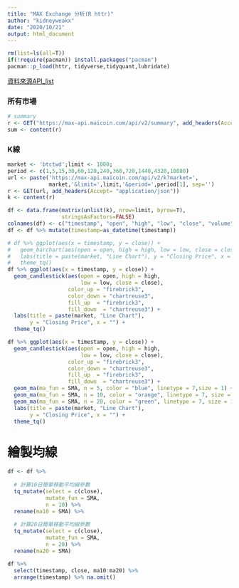 ```yaml
---
title: "MAX Exchange 分析(R httr)"
author: "kidneyweakx"
date: "2020/10/21"
output: html_document
---
```

```r
rm(list=ls(all=T))
if(!require(pacman)) install.packages("pacman")
pacman::p_load(httr, tidyverse,tidyquant,lubridate)
```
[資料來源API_list](https://max.maicoin.com/documents/api_list)

### 所有市場
```r
# summary
r <- GET("https://max-api.maicoin.com/api/v2/summary", add_headers(Accept= "application/json"))
sum <- content(r)
```

### K線
```r
market <- 'btctwd';limit <- 1000;
period <- c(1,5,15,30,60,120,240,360,720,1440,4320,10080)
url <- paste('https://max-api.maicoin.com/api/v2/k?market=',
             market,'&limit=',limit,'&period=',period[1], sep='')
r <- GET(url, add_headers(Accept= "application/json"))
k <- content(r)
```

```r
df <- data.frame(matrix(unlist(k), nrow=limit, byrow=T),
                 stringsAsFactors=FALSE)
colnames(df) <- c("timestamp", "open", "high", "low", "close", "volume")
df <- df %>% mutate(timestamp=as_datetime(timestamp)) 

```

```r
# df %>% ggplot(aes(x = timestamp, y = close)) +
#   geom_barchart(aes(open = open, high = high, low = low, close = close)) +
#   labs(title = paste(market, "Line Chart"), y = "Closing Price", x = "") +
#   theme_tq()
df %>% ggplot(aes(x = timestamp, y = close)) +
  geom_candlestick(aes(open = open, high = high,
                       low = low, close = close),
                   color_up = "firebrick3",
                   color_down = "chartreuse3",
                   fill_up  = "firebrick3",
                   fill_down  = "chartreuse3") +
  labs(title = paste(market, "Line Chart"),
       y = "Closing Price", x = "") +
  theme_tq()
```
```r
df %>% ggplot(aes(x = timestamp, y = close)) +
  geom_candlestick(aes(open = open, high = high,
                       low = low, close = close),
                   color_up = "firebrick3",
                   color_down = "chartreuse3",
                   fill_up  = "firebrick3",
                   fill_down  = "chartreuse3") +
  geom_ma(ma_fun = SMA, n = 5, color = "blue", linetype = 7,size = 1) +
  geom_ma(ma_fun = SMA, n = 10, color = "orange", linetype = 7, size = 1) + 
  geom_ma(ma_fun = SMA, n = 20, color = "green", linetype = 7, size = 1) +
  labs(title = paste(market, "Line Chart"),
       y = "Closing Price", x = "") +
  theme_tq()
```


# 繪製均線
```r
df <- df %>%
  
  # 計算10日簡單移動平均線參數
  tq_mutate(select = c(close),
            mutate_fun = SMA,
            n = 10) %>%
  rename(ma10 = SMA) %>%
  
  # 計算20日簡單移動平均線參數
  tq_mutate(select = c(close),
            mutate_fun = SMA,
            n = 20) %>%
  rename(ma20 = SMA)

df %>% 
  select(timestamp, close, ma10:ma20) %>% 
  arrange(timestamp) %>% na.omit()
```

